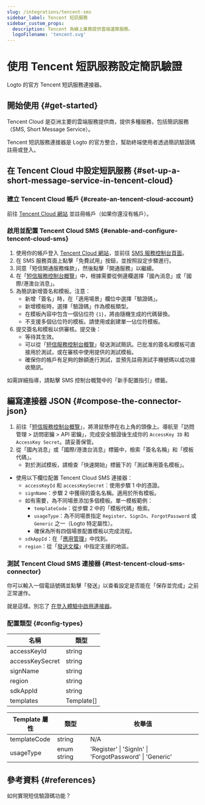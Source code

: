 ```yaml
---
slug: /integrations/tencent-sms
sidebar_label: Tencent 短訊服務
sidebar_custom_props:
  description: Tencent 為線上業務提供雲端運算服務。
  logoFilename: 'tencent.svg'
---
```



# 使用 Tencent 短訊服務設定簡訊驗證

Logto 的官方 Tencent 短訊服務連接器。

<GuideTip />

## 開始使用 \{#get-started}

Tencent Cloud 是亞洲主要的雲端服務提供商，提供多種服務，包括簡訊服務（SMS, Short Message Service）。

Tencent 短訊服務連接器是 Logto 的官方整合，幫助終端使用者透過簡訊驗證碼註冊或登入。

## 在 Tencent Cloud 中設定短訊服務 \{#set-up-a-short-message-service-in-tencent-cloud}

### 建立 Tencent Cloud 帳戶 \{#create-an-tencent-cloud-account}

前往 [Tencent Cloud 網站](https://cloud.tencent.com/) 並註冊帳戶（如果你還沒有帳戶）。

### 啟用並配置 Tencent Cloud SMS \{#enable-and-configure-tencent-cloud-sms}

1. 使用你的帳戶登入 [Tencent Cloud 網站](https://cloud.tencent.com/)，並前往 [SMS 服務控制台頁面](https://cloud.tencent.com/product/sms)。
2. 在 SMS 服務頁面上點擊「免費試用」按鈕，並按照設定步驟進行。
3. 同意「短信開通服務條款」，然後點擊「開通服務」以繼續。
4. 在「[短信服務控制台概覽](https://console.cloud.tencent.com/smsv2)」中，根據需要從側邊欄選擇「國內消息」或「國際/港澳台消息」。
5. 為簡訊新增簽名和模板。注意：
   - 新增「簽名」時，在「適用場景」欄位中選擇「驗證碼」。
   - 新增模板時，選擇「驗證碼」作為模板類型。
   - 在模板內容中包含一個佔位符 `{1}`，將由隨機生成的代碼替換。
   - 不支援多個佔位符的模板。請使用或創建單一佔位符模板。
6. 提交簽名和模板以供審核。提交後：
   - 等待其生效。
   - 可以從「[短信服務控制台概覽](https://console.cloud.tencent.com/smsv2)」發送測試簡訊。已批准的簽名和模板可直接用於測試，或在審核中使用提供的測試模板。
   - 確保你的帳戶有足夠的餘額進行測試，並預先註冊測試手機號碼以成功接收簡訊。

如需詳細指導，請點擊 SMS 控制台概覽中的「新手配置指引」標籤。

## 編寫連接器 JSON \{#compose-the-connector-json}

1. 前往「[短信服務控制台概覽](https://console.cloud.tencent.com/smsv2)」，將滑鼠懸停在右上角的頭像上。導航至「訪問管理 > 訪問密鑰 > API 密鑰」，完成安全驗證後生成你的 `AccessKey ID` 和 `AccessKey Secret`。請妥善保管。
2. 從「國內消息」或「國際/港澳台消息」標籤中，檢索「簽名名稱」和「模板代碼」。
   - 對於測試模板，請檢查「快速開始」標籤下的「測試專用簽名模板」。

- 使用以下欄位配置 Tencent Cloud SMS 連接器：
  - `accessKeyId` 和 `accessKeySecret`：使用步驟 1 中的憑證。
  - `signName`：步驟 2 中獲得的簽名名稱。適用於所有模板。
  - 如有需要，為不同場景添加多個模板。單一模板範例：
    - `templateCode`：從步驟 2 中的「模板代碼」檢索。
    - `usageType`：為不同場景指定 `Register`、`SignIn`、`ForgotPassword` 或 `Generic` 之一（Logto 特定屬性）。
    - 確保為所有四個場景配置模板以完成流程。
  - `sdkAppId`：在「[應用管理](https://console.cloud.tencent.com/smsv2/app-manage)」中找到。
  - `region`：從「[發送文檔](https://cloud.tencent.com/document/api/382/52071#.E5.9C.B0.E5.9F.9F.E5.88.97.E8.A1.A8)」中指定支援的地區。

### 測試 Tencent Cloud SMS 連接器 \{#test-tencent-cloud-sms-connector}

你可以輸入一個電話號碼並點擊「發送」以查看設定是否能在「保存並完成」之前正常運作。

就是這樣。別忘了 [在登入體驗中啟用連接器](/connectors/sms-connectors#enable-phone-number-sign-up-or-sign-in)。

### 配置類型 \{#config-types}

| 名稱            | 類型       |
| --------------- | ---------- |
| accessKeyId     | string     |
| accessKeySecret | string     |
| signName        | string     |
| region          | string     |
| sdkAppId        | string     |
| templates       | Template[] |

| Template 屬性   | 類型        | 枚舉值                                                 |
| ------------------- | ----------- | ------------------------------------------------------- |
| templateCode        | string      | N/A                                                     |
| usageType           | enum string | 'Register' \| 'SignIn' \| 'ForgotPassword' \| 'Generic' |

## 參考資料 \{#references}

<Url href="https://cloud.tencent.com/document/product/382/43070">
  如何實現短信驗證碼功能？
</Url>